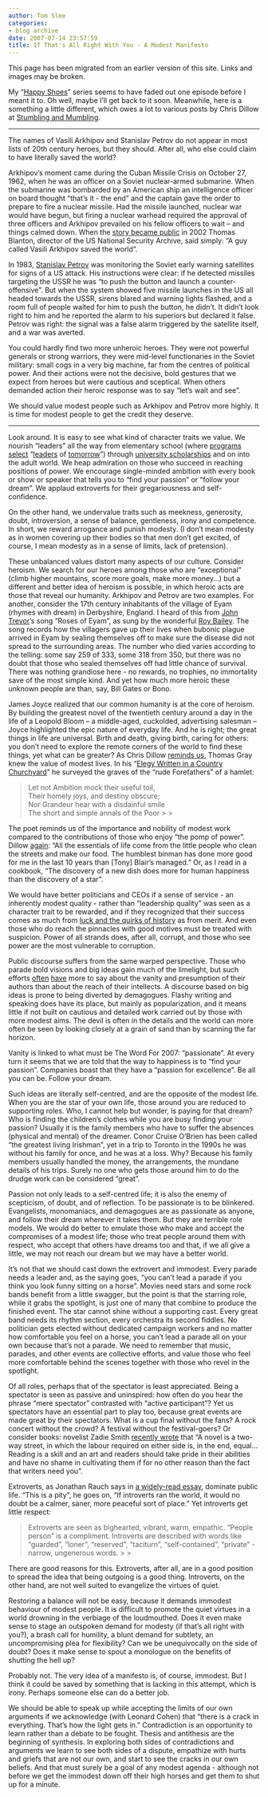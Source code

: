 ```yaml
---
author: Tom Slee
categories:
- blog archive
date: 2007-07-14 23:57:59
title: If That's All Right With You - A Modest Manifesto
---
```


::: {.callout-note}

This page has been migrated from an earlier version of this site. 
Links and images may be broken.

:::



				

My "[Happy Shoes](http://whimsley.typepad.com/whimsley/2007/07/happy-shoes-iv-.html)" series seems to have faded out one episode before I meant it to. Oh well, maybe I'll get back to it soon. Meanwhile, here is a something a little different, which owes a lot to various posts by Chris Dillow at [Stumbling and Mumbling](http://stumblingandmumbling.typepad.com/).

* * *

The names of Vasili Arkhipov and Stanislav Petrov do not appear in most lists of 20th century heroes, but they should. After all, who else could claim to have literally saved the world?




Arkhipov's moment came during the Cuban Missile Crisis on October 27, 1962, when he was an officer on a Soviet nuclear-armed submarine. When the submarine was bombarded by an American ship an intelligence officer on board thought "that's it - the end" and the captain gave the order to prepare to fire a nuclear missile. Had the missile launched, nuclear war would have begun, but firing a nuclear warhead required the approval of three officers and Arkhipov prevailed on his fellow officers to wait -- and things calmed down. When the [story became public](http://www.latinamericanstudies.org/cold-war/sovietsbomb.htm) in 2002 Thomas Blanton, director of the US National Security Archive, said simply: "A guy called Vasili Arkhipov saved the world".




In 1983, [Stanislav Petrov](http://www.worldcitizens.org/petrov.html) was monitoring the Soviet early warning satellites for signs of a US attack. His instructions were clear: if he detected missiles targeting the USSR he was "to push the button and launch a counter-offensive". But when the system showed five missile launches in the US all headed towards the USSR, sirens blared and warning lights flashed, and a room full of people waited for him to push the button, he didn't. It didn't look right to him and he reported the alarm to his superiors but declared it false. Petrov was right: the signal was a false alarm triggered by the satellite itself, and a war was averted.




You could hardly find two more unheroic heroes. They were not powerful generals or strong warriors, they were mid-level functionaries in the Soviet military: small cogs in a very big machine, far from the centres of political power. And their actions were not the decisive, bold gestures that we expect from heroes but were cautious and sceptical. When others demanded action their heroic response was to say "let's wait and see".




We should value modest people such as Arkhipov and Petrov more highly. It is time for modest people to get the credit they deserve.

* * *

Look around. It is easy to see what kind of character traits we value. We nourish "leaders" all the way from elementary school (where [programs](http://www.boardoftrade.com/vbot_page.asp?pageid=47) [select](http://www.cyr.gov.sk.ca/leaders_tomorrow.html) "[leaders](http://astech.ab.ca/users/folder.asp?FolderID=1623) of [tomorrow](http://www.lotinc.org/)") through [university scholarships](http://whimsley.typepad.com/whimsley/2006/10/scholarships_en.html) and on into the adult world. We heap admiration on those who succeed in reaching positions of power. We encourage single-minded ambition with every book or show or speaker that tells you to "find your passion" or "follow your dream". We applaud extroverts for their gregariousness and self-confidence. 




On the other hand, we undervalue traits such as meekness, generosity, doubt, introversion, a sense of balance, gentleness, irony and competence. In short, we reward arrogance and punish modesty. (I don't mean modesty as in women covering up their bodies so that men don't get excited, of course, I mean modesty as in a sense of limits, lack of pretension).




These unbalanced values distort many aspects of our culture. Consider heroism. We search for our heroes among those who are "exceptional" (climb higher mountains, score more goals, make more money...) but a different and better idea of heroism is possible, in which heroic acts are those that reveal our humanity. Arkhipov and Petrov are two examples. For another, consider the 17th century inhabitants of the village of Eyam (rhymes with dream) in Derbyshire, England. I heard of this from [John Trevor](http://www.geocities.com/trevormidgley/JohnTrevor.html)'s song "Roses of Eyam", as sung by the wonderful [Roy Bailey](http://www.roybailey.net/). The song records how the villagers gave up their lives when bubonic plague arrived in Eyam by sealing themselves off to make sure the disease did not spread to the surrounding areas. The number who died varies according to the telling: some say 259 of 333, some 318 from 350, but there was no doubt that those who sealed themselves off had little chance of survival. There was nothing grandiose here - no rewards, no trophies, no immortality save of the most simple kind. And yet how much more heroic these unknown people are than, say, Bill Gates or Bono.




James Joyce realized that our common humanity is at the core of heroism. By building the greatest novel of the twentieth century around a day in the life of a Leopold Bloom -- a middle-aged, cuckolded, advertising salesman -- Joyce highlighted the epic nature of everyday life. And he is right; the great things in life are universal. Birth and death, giving birth, caring for others: you don't need to explore the remote corners of the world to find these things, yet what can be greater? As Chris Dillow [reminds us](http://stumblingandmumbling.typepad.com/stumbling_and_mumbling/2006/05/no_more_heroes.html), Thomas Gray knew the value of modest lives. In his "[Elegy Written in a Country Churchyard](http://www.thomasgray.org/cgi-bin/display.cgi?text=elcc)" he surveyed the graves of the "rude Forefathers" of a hamlet:

<blockquote>Let not Ambition mock their useful toil,  
Their homely joys, and destiny obscure;  
Nor Grandeur hear with a disdainful smile  
The short and simple annals of the Poor
> 
> </blockquote>

The poet reminds us of the importance and nobility of modest work compared to the contributions of those who enjoy "the pomp of power". Dillow [again](http://stumblingandmumbling.typepad.com/stumbling_and_mumbling/2007/07/in-praise-of-li.html): "All the essentials of life come from the little people who clean the streets and make our food. The humblest binman has done more good for me in the last 10 years than [Tony] Blair's managed." Or, as I read in a cookbook, "The discovery of a new dish does more for human happiness than the discovery of a star".




We would have better politicians and CEOs if a sense of service - an inherently modest quality - rather than "leadership quality" was seen as a character trait to be rewarded, and if they recognized that their success comes as much from [luck and the quirks of history](http://whimsley.typepad.com/whimsley/2007/04/predicting_hits.html) as from merit. And even those who do reach the pinnacles with good motives must be treated with suspicion. Power of all strands does, after all, corrupt, and those who see power are the most vulnerable to corruption.




Public discourse suffers from the same warped perspective. Those who parade bold visions and big ideas gain much of the limelight, but such efforts [often](http://www.thelongtail.com/) [have](http://www.wikinomics.com/) more to say about the vanity and presumption of their authors than about the reach of their intellects. A discourse based on big ideas is prone to being diverted by demagogues. Flashy writing and speaking does have its place, but mainly as popularization, and it means little if not built on cautious and detailed work carried out by those with more modest aims. The devil is often in the details and the world can more often be seen by looking closely at a grain of sand than by scanning the far horizon.




Vanity is linked to what must be The Word For 2007: "passionate". At every turn it seems that we are told that the way to happiness is to "find your passion". Companies boast that they have a "passion for excellence". Be all you can be. Follow your dream.




Such ideas are literally self-centred, and are the opposite of the modest life. When you are the star of your own life, those around you are reduced to supporting roles. Who, I cannot help but wonder, is paying for that dream? Who is finding the children's clothes while you are busy finding your passion? Usually it is the family members who have to suffer the absences (physical and mental) of the dreamer. Conor Cruise O'Brien has been called "the greatest living Irishman", yet in a trip to Toronto in the 1990s he was without his family for once, and he was at a loss. Why? Because his family members usually handled the money, the arrangements, the mundane details of his trips. Surely no one who gets those around him to do the drudge work can be considered "great".




Passion not only leads to a self-centred life; it is also the enemy of scepticism, of doubt, and of reflection. To be passionate is to be blinkered. Evangelists, monomaniacs, and demagogues are as passionate as anyone, and follow their dream wherever it takes them. But they are terrible role models. We would do better to emulate those who make and accept the compromises of a modest life; those who treat people around them with respect, who accept that others have dreams too and that, if we all give a little, we may not reach our dream but we may have a better world.




It's not that we should cast down the extrovert and immodest. Every parade needs a leader and, as the saying goes, "you can't lead a parade if you think you look funny sitting on a horse". Movies need stars and some rock bands benefit from a little swagger, but the point is that the starring role, while it grabs the spotlight, is just one of many that combine to produce the finished event. The star cannot shine without a supporting cast. Every great band needs its rhythm section, every orchestra its second fiddles. No politician gets elected without dedicated campaign workers and no matter how comfortable you feel on a horse, you can't lead a parade all on your own because that's not a parade. We need to remember that music, parades, and other events are collective efforts, and value those who feel more comfortable behind the scenes together with those who revel in the spotlight.




Of all roles, perhaps that of the spectator is least appreciated. Being a spectator is seen as passive and uninspired: how often do you hear the phrase "mere spectator" contrasted with "active participant"? Yet us spectators have an essential part to play too, because great events are made great by their spectators. What is a cup final without the fans? A rock concert without the crowd? A festival without the festival-goers? Or consider books: novelist Zadie Smith [recently wrote](http://zadiesmithnews.wordpress.com/2007/01/13/fail-better/) that "A novel is a two-way street, in which the labour required on either side is, in the end, equal... Reading is a skill and an art and readers should take pride in their abilities and have no shame in cultivating them if for no other reason than the fact that writers need you".




Extroverts, as Jonathan Rauch says in [a widely-read essay](http://www.theatlantic.com/doc/200303/rauch), dominate public life. "This is a pity", he goes on, "If introverts ran the world, it would no doubt be a calmer, saner, more peaceful sort of place." Yet introverts get little respect:

<blockquote>Extroverts are seen as bighearted, vibrant, warm, empathic. "People person" is a compliment. Introverts are described with words like "guarded", "loner", "reserved", "taciturn", "self-contained", "private" - narrow, ungenerous words.
> 
> </blockquote>

There are good reasons for this. Extroverts, after all, are in a good position to spread the idea that being outgoing is a good thing. Introverts, on the other hand, are not well suited to evangelize the virtues of quiet.




Restoring a balance will not be easy, because it demands immodest behaviour of modest people. It is difficult to promote the quiet virtues in a world drowning in the verbiage of the loudmouthed. Does it even make sense to stage an outspoken demand for modesty (if that's all right with you?), a brash call for humility, a blunt demand for subtlety, an uncompromising plea for flexibility? Can we be unequivocally on the side of doubt? Does it make sense to spout a monologue on the benefits of shutting the hell up? 




Probably not. The very idea of a manifesto is, of course, immodest. But I think it could be saved by something that is lacking in this attempt, which is irony. Perhaps someone else can do a better job.




We should be able to speak up while accepting the limits of our own arguments if we acknowledge (with Leonard Cohen) that "there is a crack in everything. That's how the light gets in." Contradiction is an opportunity to learn rather than a debate to be fought. Thesis and antithesis are the beginning of synthesis. In exploring both sides of contradictions and arguments we learn to see both sides of a dispute, empathize with hurts and griefs that are not our own, and start to see the cracks in our own beliefs. And that must surely be a goal of any modest agenda - although not before we get the immodest down off their high horses and get them to shut up for a minute.


		
